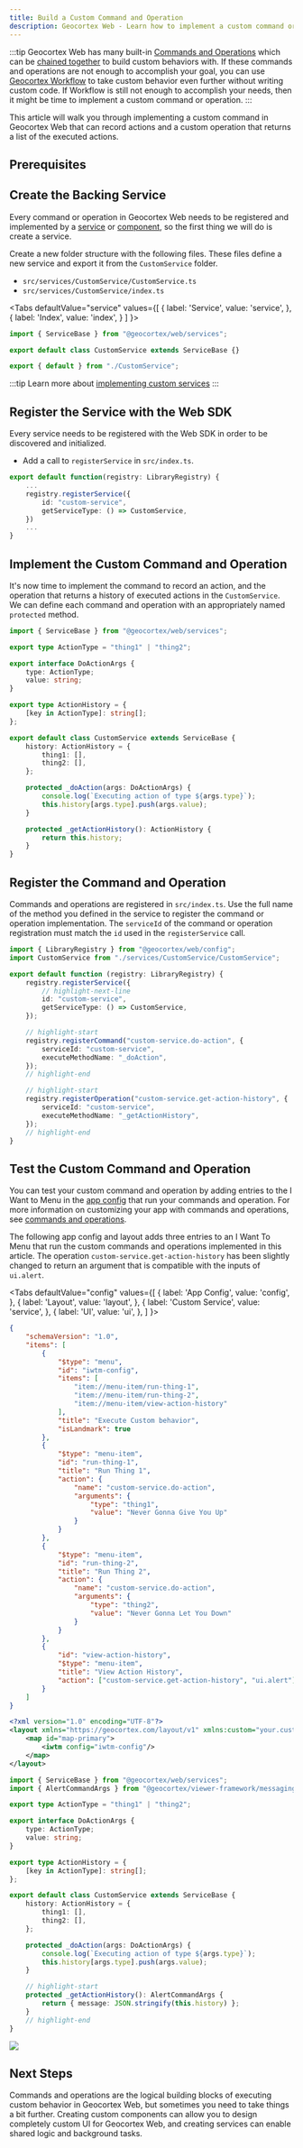 ```yaml
---
title: Build a Custom Command and Operation
description: Geocortex Web - Learn how to implement a custom command or operation
---
```



:::tip
Geocortex Web has many built-in [Commands and Operations](configuration-commands-operations.mdx) which can be [chained together](configuration-commands-operations.mdx#configuring-commands-and-operations) to build custom behaviors with. If these commands and operations are not enough to accomplish your goal, you can use [Geocortex Workflow](tutorial-run-workflow-app-config.mdx) to take custom behavior even further without writing custom code. If Workflow is still not enough to accomplish your needs, then it might be time to implement a custom command or operation.
:::

This article will walk you through implementing a custom command in Geocortex Web that can record actions and a custom operation that returns a list of the executed actions.

## Prerequisites

<PrereqsCustomCodeSnippet />

## Create the Backing Service

Every command or operation in Geocortex Web needs to be registered and implemented by a [service](sdk-services-overview.mdx) or [component](sdk-components-overview.mdx), so the first thing we will do is create a service.

Create a new folder structure with the following files. These files define a new service and export it from the `CustomService` folder.

-   `src/services/CustomService/CustomService.ts`
-   `src/services/CustomService/index.ts`

<Tabs
  defaultValue="service"
  values={[
    { label: 'Service', value: 'service', },
    { label: 'Index', value: 'index', }
  ]
}>
<TabItem value="service">

```ts title="src/services/CustomService/CustomService.ts"
import { ServiceBase } from "@geocortex/web/services";

export default class CustomService extends ServiceBase {}
```

</TabItem>
<TabItem value="index">

```ts title="src/services/CustomService/index.ts"
export { default } from "./CustomService";
```

</TabItem>
</Tabs>

:::tip
Learn more about [implementing custom services](sdk-create-service.mdx)
:::

## Register the Service with the Web SDK

Every service needs to be registered with the Web SDK in order to be discovered and initialized.

-   Add a call to `registerService` in `src/index.ts`.

```ts
export default function(registry: LibraryRegistry) {
    ...
    registry.registerService({
        id: "custom-service",
        getServiceType: () => CustomService,
    })
    ...
}
```

## Implement the Custom Command and Operation

It's now time to implement the command to record an action, and the operation that returns a history of executed actions in the `CustomService`. We can define each command and operation with an appropriately named `protected` method.

```ts title="src/services/CustomService/CustomService.ts
import { ServiceBase } from "@geocortex/web/services";

export type ActionType = "thing1" | "thing2";

export interface DoActionArgs {
    type: ActionType;
    value: string;
}

export type ActionHistory = {
    [key in ActionType]: string[];
};

export default class CustomService extends ServiceBase {
    history: ActionHistory = {
        thing1: [],
        thing2: [],
    };

    protected _doAction(args: DoActionArgs) {
        console.log(`Executing action of type ${args.type}`);
        this.history[args.type].push(args.value);
    }

    protected _getActionHistory(): ActionHistory {
        return this.history;
    }
}
```

## Register the Command and Operation

Commands and operations are registered in `src/index.ts`. Use the full name of the method you defined in the service to register the command or operation implementation. The `serviceId` of the command or operation registration must match the `id` used in the `registerService` call.

```ts title="src/index.ts"
import { LibraryRegistry } from "@geocortex/web/config";
import CustomService from "./services/CustomService/CustomService";

export default function (registry: LibraryRegistry) {
    registry.registerService({
        // highlight-next-line
        id: "custom-service",
        getServiceType: () => CustomService,
    });

    // highlight-start
    registry.registerCommand("custom-service.do-action", {
        serviceId: "custom-service",
        executeMethodName: "_doAction",
    });
    // highlight-end

    // highlight-start
    registry.registerOperation("custom-service.get-action-history", {
        serviceId: "custom-service",
        executeMethodName: "_getActionHistory",
    });
    // highlight-end
}
```

## Test the Custom Command and Operation

You can test your custom command and operation by adding entries to the I Want to Menu in the [app config](configuration-app-config.mdx) that run your commands and operation. For more information on customizing your app with commands and operations, see [commands and operations](configuration-commands-operations.mdx).

The following app config and layout adds three entries to an I Want To Menu that run the custom commands and operations implemented in this article. The operation `custom-service.get-action-history` has been slightly changed to return an argument that is compatible with the inputs of `ui.alert`.

<Tabs
  defaultValue="config"
  values={[
    { label: 'App Config', value: 'config', },
    { label: 'Layout', value: 'layout', },
    { label: 'Custom Service', value: 'service', },
    { label: 'UI', value: 'ui', },
  ]
}>
<TabItem value="config">

```json
{
    "schemaVersion": "1.0",
    "items": [
        {
            "$type": "menu",
            "id": "iwtm-config",
            "items": [
                "item://menu-item/run-thing-1",
                "item://menu-item/run-thing-2",
                "item://menu-item/view-action-history"
            ],
            "title": "Execute Custom behavior",
            "isLandmark": true
        },
        {
            "$type": "menu-item",
            "id": "run-thing-1",
            "title": "Run Thing 1",
            "action": {
                "name": "custom-service.do-action",
                "arguments": {
                    "type": "thing1",
                    "value": "Never Gonna Give You Up"
                }
            }
        },
        {
            "$type": "menu-item",
            "id": "run-thing-2",
            "title": "Run Thing 2",
            "action": {
                "name": "custom-service.do-action",
                "arguments": {
                    "type": "thing2",
                    "value": "Never Gonna Let You Down"
                }
            }
        },
        {
            "id": "view-action-history",
            "$type": "menu-item",
            "title": "View Action History",
            "action": ["custom-service.get-action-history", "ui.alert"]
        }
    ]
}
```

</TabItem>
<TabItem value="layout">

```xml
<?xml version="1.0" encoding="UTF-8"?>
<layout xmlns="https://geocortex.com/layout/v1" xmlns:custom="your.custom.namespace">
    <map id="map-primary">
        <iwtm config="iwtm-config"/>
    </map>
</layout>
```

</TabItem>
<TabItem value="service">

```ts title="src/services/CustomService/CustomService.ts"
import { ServiceBase } from "@geocortex/web/services";
import { AlertCommandArgs } from "@geocortex/viewer-framework/messaging/registry/ui";

export type ActionType = "thing1" | "thing2";

export interface DoActionArgs {
    type: ActionType;
    value: string;
}

export type ActionHistory = {
    [key in ActionType]: string[];
};

export default class CustomService extends ServiceBase {
    history: ActionHistory = {
        thing1: [],
        thing2: [],
    };

    protected _doAction(args: DoActionArgs) {
        console.log(`Executing action of type ${args.type}`);
        this.history[args.type].push(args.value);
    }

    // highlight-start
    protected _getActionHistory(): AlertCommandArgs {
        return { message: JSON.stringify(this.history) };
    }
    // highlight-end
}
```

</TabItem>
<TabItem value="ui">
<img src={useBaseUrl("img/web-commands-operations-example.png")}/>
</TabItem>
</Tabs>

## Next Steps

Commands and operations are the logical building blocks of executing custom behavior in Geocortex Web, but sometimes you need to take things a bit further. Creating custom components can allow you to design completely custom UI for Geocortex Web, and creating services can enable shared logic and background tasks.

<UseCaseContainer>
    <UseCaseCard
        title="Commands and Operations in Services"
        description="Learn more about commands and operations in services"
        link="sdk-services-commands-operations"
    />
    <UseCaseCard
        title="Implement a Custom Component with UI"
        description="Learn how to implement a custom component using the Geocortex Web SDK"
        link="sdk-create-component"
    />
    <UseCaseCard
        title="Custom Services"
        description="Learn more about custom services"
        link="sdk-service-reference"
    />
    <UseCaseCard
        title="Use Commands and Operations in Components"
        description="Learn how to use and implement commands and operations in custom components"
        link="sdk-components-commands-operations"
    />
</UseCaseContainer>
